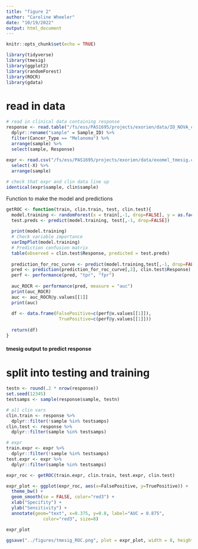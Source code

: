 ```yaml
---
title: "figure 2"
author: "Caroline Wheeler"
date: "10/19/2022"
output: html_document
---
```


```r
knitr::opts_chunk$set(echo = TRUE)

library(tidyverse)
library(tmesig)
library(ggplot2)
library(randomForest)
library(ROCR)
library(gdata)
```

# read in data
```r
# read in clinical data containing response
response <- read.table("/fs/ess/PAS1695/projects/exorien/data/IO_NOVA_clin.txt", header = TRUE) %>%
  dplyr::rename("sample" = Sample_ID) %>%
  filter(Cancer_Type == "Melanoma") %>%
  arrange(sample) %>%
  select(sample, Response)
  
expr <- read.csv("/fs/ess/PAS1695/projects/exorien/data/exomel_tmesig.csv") %>%
  select(-X) %>%
  arrange(sample)

# check that expr and clin data line up
identical(expr$sample, clin$sample)
```

######## Function to make the model and predictions ######
```r
getROC <- function(train, clin.train, test, clin.test){
  model.training <- randomForest(x = train[,-1, drop=FALSE], y = as.factor(clin.train$Response))
  test.preds <- predict(model.training, test[,-1, drop=FALSE])
  
  print(model.training)
  # Check variable importance
  varImpPlot(model.training)
  # Prediction confusion matrix
  table(observed = clin.test$Response, predicted = test.preds)
  
  prediction_for_roc_curve <- predict(model.training,test[,-1, drop=FALSE],type="prob")
  pred <- prediction(prediction_for_roc_curve[,2], clin.test$Response)
  perf <- performance(pred, "tpr", "fpr")
  
  auc_ROCR <- performance(pred, measure = "auc")
  print(auc_ROCR)
  auc <- auc_ROCR@y.values[[1]]
  print(auc)
  
  df <- data.frame(FalsePositive=c(perf@x.values[[1]]),
                    TruePositive=c(perf@y.values[[1]]))
  
  return(df)
}
```

#### tmesig output to predict response ####

# split into testing and training
```r
testn <- round(.2 * nrow(response))
set.seed(12345)
testsamps <- sample(response$sample, testn)

# all clin vars
clin.train <- response %>%
  dplyr::filter(!sample %in% testsamps)
clin.test <- response %>%
  dplyr::filter(sample %in% testsamps)

# expr
train.expr <- expr %>%
  dplyr::filter(!sample %in% testsamps)
test.expr <- expr %>%
  dplyr::filter(sample %in% testsamps)
```

```r
expr_roc <- getROC(train.expr, clin.train, test.expr, clin.test)
```


```r
expr_plot <- ggplot(expr_roc, aes(x=FalsePositive, y=TruePositive)) + 
  theme_bw() +
  geom_smooth(se = FALSE, color="red3") +
  xlab("Specifity") +
  ylab("Sensitivity") +
  annotate(geom="text", x=0.375, y=0.8, label="AUC = 0.875",
              color="red3", size=8) 

expr_plot

ggsave("../figures/tmesig_ROC.png", plot = expr_plot, width = 8, height = 8, dpi = 400)
```

